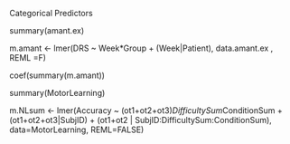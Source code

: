 Categorical Predictors


summary(amant.ex)

m.amant <- lmer(DRS ~ Week*Group + (Week|Patient),
  data.amant.ex , REML =F)
  
coef(summary(m.amant))

summary(MotorLearning)



m.NLsum <- lmer(Accuracy ~
   (ot1+ot2+ot3)*DifficultySum*ConditionSum + 
   (ot1+ot2+ot3|SubjID) +
   (ot1+ot2 | SubjID:DifficultySum:ConditionSum),
   data=MotorLearning,
   REML=FALSE)
